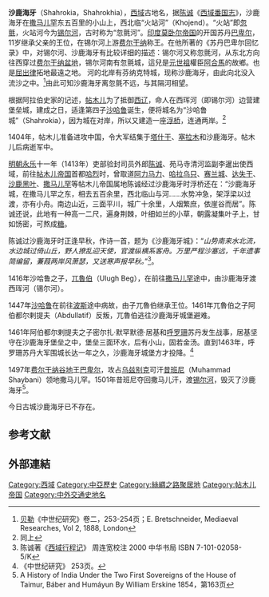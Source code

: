 '''沙鹿海牙'''（Shahrokia，Shahrokhia），[[西域|西域]]古地名，据[[陈子鲁|陈诚]]《[[西域番国志|西域番国志]]》，沙鹿海牙在[[撒马儿罕|撒马儿罕]]东五百里的小山上，西北临“火站河”（Khojend）。“火站”即[[忽氈|忽氈]]，火站河今为[[锡尔河|锡尔河]]，古时称为“忽氈河”。[[印度|印度]][[莫卧尔帝国|莫卧尔帝国]]的开国苏丹[[巴卑尔|巴卑尔]]，11岁继承父亲的王位，在锡尔河上游[[费尔干纳|费尔干纳]]称王。在他所著的《苏丹巴卑尔回忆录》中，对锡尔河、沙鹿海牙有比较详细的描述：锡尔河又称忽氈河，从东北方向往西穿过[[费尔干纳盆地|费尔干纳盆地]]，锡尔河南有忽氈城，這兒是[[元世祖|元世祖]]權臣[[阿合馬|阿合馬]]的故鄉。也是[[屈出律|屈出律]]拓地最遠之地。
河的北岸有芬纳克特城，现称沙鹿海牙，由此向北没入流沙之中。<ref>[[贝勒_(汉学家)|贝勒]]《中世纪研究》卷二，253-254页；E. Bretschneider, Mediaeval Researches, Vol 2, 1888, London</ref>由此可知沙鹿海牙离忽氈不远，与其隔河相望。

根据阿拉伯史家的记述，[[帖木儿|帖木儿]]为了抵御[[西辽|西辽]]，命人在西珲河（即锡尔河）边营建堡垒城，建成之日，适逢第四子[[沙哈鲁|沙哈鲁]]诞生，便将城名为“沙哈鲁城”（Shahrokia），因为城在对岸，所以又建造一座[[浮桥|浮桥]]，连通两岸。<ref>同上</ref>

1404年，帖木儿准备进攻中国，令大军结集于[[塔什干|塔什干]]、[[塞拉木|塞拉木]]和沙鹿海牙。帖木儿后病逝军中。

[[明朝|明朝]][[永乐|永乐]]十一年（1413年）吏部验封司员外郎[[陈子鲁|陈诚]]、苑马寺清河监副李暹出使西域，前往[[帖木儿帝国|帖木儿帝国]]首都[[哈烈|哈烈]]时，曾取道[[阿力马力|阿力马力]]、[[哈拉乌只|哈拉乌只]]、[[赛兰城|赛兰城]]、[[达失干|达失干]]、[[沙鹿黑叶|沙鹿黑叶]]、[[撒马儿罕|撒马儿罕]]等帖木儿帝国属地陈诚经过沙鹿海牙时浮桥还在：“沙鹿海牙城，在撒马儿罕之东，相去五百余里，西北临山与河……水势冲急，架浮梁以过渡，亦有小舟。南边山近，三面平川，城广十余里，人烟繁庶，依崖谷而居”。陈诚还说，此地有一种高一二尺，遍身荆棘，叶细如兰的小草，朝露凝集叶子上，甘如饧密，可熬成[[糖|糖]]。

陈诚过沙鹿海牙时正逢早秋，作诗一首，题为《沙鹿海牙城》：“''山势南来水北流，水边城过倚山丘，野人撩乱迎天使，官渡纵横系客舟。万里严程沙塞远，千年遗事简编留，蒹葭两岸风萧瑟，又送寒声报早秋。''”<ref>陈诚著《[[西域行程记|西域行程记]]》 周连宽校注 2000 中华书局 ISBN 7-101-02058-5/K 
</ref>。

1416年沙哈鲁之子，[[兀魯伯|兀魯伯]]（Ulugh Beg），在前往[[撒马儿罕|撒马儿罕]]途中，由沙鹿海牙渡西珲河（锡尔河）。

1447年[[沙哈鲁|沙哈鲁]]在前往[[波斯|波斯]]途中病故，由子兀魯伯继承王位。1461年兀魯伯之子阿伯都尔剌提夫（Abdullatif）反叛，兀魯伯逃往沙鹿海牙城堡避难。

1461年阿伯都尔剌提夫之子密尔扎·默罕默德·居基和[[呼罗珊|呼罗珊]]苏丹发生战事，居基坚守在沙鹿海牙堡垒之中，堡垒三面环水，后有小山，固若金汤。直到1463年，呼罗珊苏丹大军围城长达一年之久，沙鹿海牙城堡方才投降。<ref>
《中世纪研究》 253页。</ref>

1497年[[费尔干纳谷地|费尔干纳谷地]]王[[巴卑尔|巴卑尔]]，攻占[[乌兹别克|乌兹别克]]可汗[[昔班尼|昔班尼]]（Muhammad Shaybani）领地撒马儿罕。1501年昔班尼夺回撒马儿汗，渡[[锡尔河|锡尔河]]，毁灭了沙鹿海牙<ref>A History of India Under the Two First Sovereigns of the House of Taimur, Báber and Humáyun By William Erskine 1854，第163页
</ref>。

今日古城沙鹿海牙已不存在。

==参考文献==
{{reflist}}

==外部連結==
{{Wikisource further reading}}
{{DEFAULTSORT:Shahrokhia}}
[[Category:西域|Category:西域]]
[[Category:中亞歷史|Category:中亞歷史]]
[[Category:絲綢之路聚居地|Category:絲綢之路聚居地]]
[[Category:帖木儿帝国|Category:帖木儿帝国]]
[[Category:中外交通史地名|Category:中外交通史地名]]